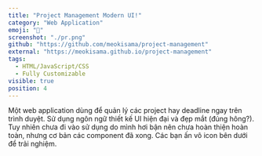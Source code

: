 ```yaml
---
title: "Project Management Modern UI!"
category: "Web Application"
emoji: "📓"
screenshot: "./pr.png"
github: "https://github.com/meokisama/project-management"
external: "https://meokisama.github.io/project-management"
tags:
  - HTML/JavaScript/CSS
  - Fully Customizable
visible: true
position: 4
---
```


Một web application dùng để quản lý các project hay deadline ngay trên trình duyệt. Sử dụng ngôn ngữ thiết kế UI hiện đại và đẹp mắt (đúng hông?). Tuy nhiên chưa đi vào sử dụng do mình hơi bận nên chưa hoàn thiện hoàn toàn, nhưng cơ bản các component đã xong. Các bạn ấn vô icon bên dưới để trải nghiệm.
